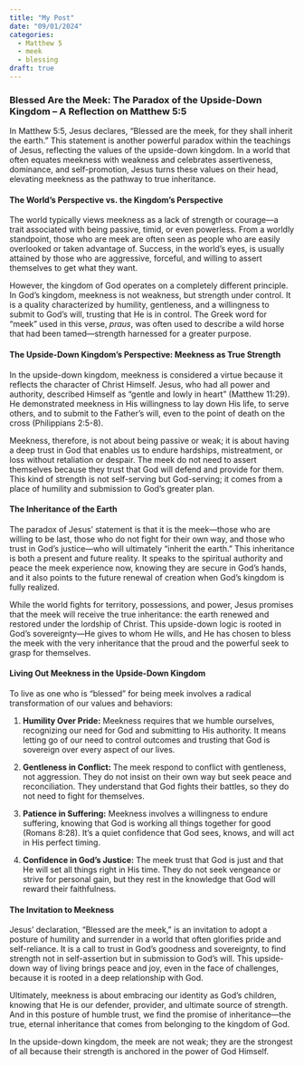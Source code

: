 ```yaml
---
title: "My Post"
date: "09/01/2024"
categories:
  - Matthew 5
  - meek
  - blessing
draft: true
---
```


### Blessed Are the Meek: The Paradox of the Upside-Down Kingdom – A Reflection on Matthew 5:5

In Matthew 5:5, Jesus declares, “Blessed are the meek, for they shall inherit the earth.” This statement is another powerful paradox within the teachings of Jesus, reflecting the values of the upside-down kingdom. In a world that often equates meekness with weakness and celebrates assertiveness, dominance, and self-promotion, Jesus turns these values on their head, elevating meekness as the pathway to true inheritance.

#### The World’s Perspective vs. the Kingdom’s Perspective

The world typically views meekness as a lack of strength or courage—a trait associated with being passive, timid, or even powerless. From a worldly standpoint, those who are meek are often seen as people who are easily overlooked or taken advantage of. Success, in the world’s eyes, is usually attained by those who are aggressive, forceful, and willing to assert themselves to get what they want.

However, the kingdom of God operates on a completely different principle. In God’s kingdom, meekness is not weakness, but strength under control. It is a quality characterized by humility, gentleness, and a willingness to submit to God’s will, trusting that He is in control. The Greek word for "meek" used in this verse, *praus*, was often used to describe a wild horse that had been tamed—strength harnessed for a greater purpose.

#### The Upside-Down Kingdom’s Perspective: Meekness as True Strength

In the upside-down kingdom, meekness is considered a virtue because it reflects the character of Christ Himself. Jesus, who had all power and authority, described Himself as "gentle and lowly in heart" (Matthew 11:29). He demonstrated meekness in His willingness to lay down His life, to serve others, and to submit to the Father's will, even to the point of death on the cross (Philippians 2:5-8).

Meekness, therefore, is not about being passive or weak; it is about having a deep trust in God that enables us to endure hardships, mistreatment, or loss without retaliation or despair. The meek do not need to assert themselves because they trust that God will defend and provide for them. This kind of strength is not self-serving but God-serving; it comes from a place of humility and submission to God’s greater plan.

#### The Inheritance of the Earth

The paradox of Jesus’ statement is that it is the meek—those who are willing to be last, those who do not fight for their own way, and those who trust in God's justice—who will ultimately "inherit the earth." This inheritance is both a present and future reality. It speaks to the spiritual authority and peace the meek experience now, knowing they are secure in God’s hands, and it also points to the future renewal of creation when God’s kingdom is fully realized.

While the world fights for territory, possessions, and power, Jesus promises that the meek will receive the true inheritance: the earth renewed and restored under the lordship of Christ. This upside-down logic is rooted in God’s sovereignty—He gives to whom He wills, and He has chosen to bless the meek with the very inheritance that the proud and the powerful seek to grasp for themselves.

#### Living Out Meekness in the Upside-Down Kingdom

To live as one who is "blessed" for being meek involves a radical transformation of our values and behaviors:

1.  **Humility Over Pride:** Meekness requires that we humble ourselves, recognizing our need for God and submitting to His authority. It means letting go of our need to control outcomes and trusting that God is sovereign over every aspect of our lives.

2.  **Gentleness in Conflict:** The meek respond to conflict with gentleness, not aggression. They do not insist on their own way but seek peace and reconciliation. They understand that God fights their battles, so they do not need to fight for themselves.

3.  **Patience in Suffering:** Meekness involves a willingness to endure suffering, knowing that God is working all things together for good (Romans 8:28). It’s a quiet confidence that God sees, knows, and will act in His perfect timing.

4.  **Confidence in God's Justice:** The meek trust that God is just and that He will set all things right in His time. They do not seek vengeance or strive for personal gain, but they rest in the knowledge that God will reward their faithfulness.

#### The Invitation to Meekness

Jesus’ declaration, “Blessed are the meek,” is an invitation to adopt a posture of humility and surrender in a world that often glorifies pride and self-reliance. It is a call to trust in God’s goodness and sovereignty, to find strength not in self-assertion but in submission to God’s will. This upside-down way of living brings peace and joy, even in the face of challenges, because it is rooted in a deep relationship with God.

Ultimately, meekness is about embracing our identity as God’s children, knowing that He is our defender, provider, and ultimate source of strength. And in this posture of humble trust, we find the promise of inheritance—the true, eternal inheritance that comes from belonging to the kingdom of God.

In the upside-down kingdom, the meek are not weak; they are the strongest of all because their strength is anchored in the power of God Himself.
